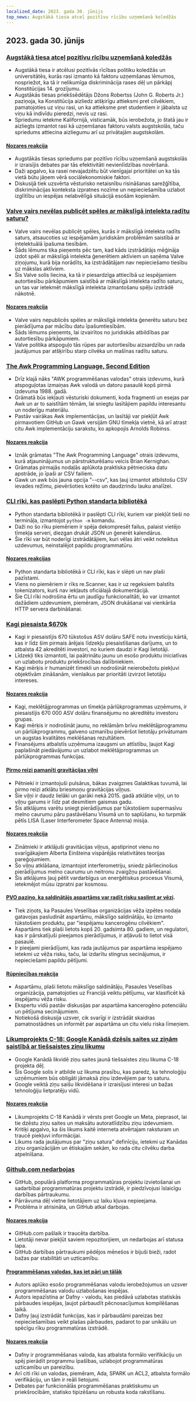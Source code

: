 ```yaml
---
localized_date: 2023. gada 30. jūnijs
top_news: Augstākā tiesa atceļ pozitīvu rīcību uzņemšanā koledžās
---
```




## 2023. gada 30. jūnijs

### [Augstākā tiesa atceļ pozitīvu rīcību uzņemšanā koledžās](https://www.latimes.com/politics/story/2023-06-29/supreme-court-strikes-down-affirmative-action-in-college-admissions)

- Augstākā tiesa ir atcēlusi pozitīvās rīcības politiku koledžās un universitātēs, kurās rasi izmanto kā faktoru uzņemšanas lēmumos, nospriežot, ka tā ir nelikumīga diskriminācija rases dēļ un pārkāpj Konstitūcijas 14. grozījumu.
- Augstākās tiesas priekšsēdētājs Džons Robertss (John G. Roberts Jr.) paziņoja, ka Konstitūcija aizliedz atšķirīgu attieksmi pret cilvēkiem, pamatojoties uz viņu rasi, un ka attieksme pret studentiem ir jābalsta uz viņu kā indivīdu pieredzi, nevis uz rasi.
- Spriedumu ietekme Kalifornijā, visticamāk, būs ierobežota, jo štatā jau ir aizliegts izmantot rasi kā uzņemšanas faktoru valsts augstskolās, taču spriedums attiecina aizliegumu arī uz privātajām augstskolām.

#### [Nozares reakcija](http://news.ycombinator.com/item?id=36520658)

- Augstākās tiesas spriedums par pozitīvo rīcību uzņemšanā augstskolās ir izraisījis debates par tās efektivitāti nevienlīdzības novēršanā.
- Daži apgalvo, ka rasei nevajadzētu būt vienīgajai prioritātei un ka tās vietā būtu jāņem vērā sociālekonomiskie faktori.
- Diskusijā tiek uzsvērta vēsturisko netaisnību risināšanas sarežģītība, diskriminācijas konteksta izpratnes nozīme un nepieciešamība uzlabot izglītību un iespējas nelabvēlīgā situācijā esošām kopienām.

### [Valve vairs nevēlas publicēt spēles ar mākslīgā intelekta radītu saturu?](https://old.reddit.com/r/aigamedev/comments/142j3yt/valve_is_not_willing_to_publish_games_with_ai/)

- Valve vairs nevēlas publicēt spēles, kurās ir mākslīgā intelekta radīts saturs, atsaucoties uz iespējamām juridiskām problēmām saistībā ar intelektuālā īpašuma tiesībām.
- Šāds lēmums tika pieņemts pēc tam, kad kāds izstrādātājs mēģināja izdot spēli ar mākslīgā intelekta ģenerētiem aktīviem un saņēma Valve ziņojumu, kurā bija norādīts, ka izstrādātājam nav nepieciešamo tiesību uz mākslas aktīviem.
- Šis Valve solis liecina, ka tā ir piesardzīga attiecībā uz iespējamiem autortiesību pārkāpumiem saistībā ar mākslīgā intelekta radīto saturu, un tas var ietekmēt mākslīgā intelekta izmantošanu spēļu izstrādē nākotnē.

#### [Nozares reakcija](http://news.ycombinator.com/item?id=36522665)

- Valve vairs nepublicēs spēles ar mākslīgā intelekta ģenerētu saturu bez pierādījuma par mācību datu īpašumtiesībām.
- Šāds lēmums pieņemts, lai izvairītos no juridiskās atbildības par autortiesību pārkāpumiem.
- Valve politika atspoguļo tās rūpes par autortiesību aizsardzību un rada jautājumus par atšķirību starp cilvēka un mašīnas radītu saturu.

### [The Awk Programming Language, Second Edition](https://awk.dev/)

- Drīz klajā nāks "AWK programmēšanas valodas" otrais izdevums, kurā atspoguļotas izmaiņas Awk valodā un datoru pasaulē kopš pirmā izdevuma 1988. gadā.
- Grāmatā būs iekļauti vēsturiski dokumenti, koda fragmenti un esejas par Awk un ar to saistītām tēmām, lai sniegtu lasītājiem papildu interesantu un noderīgu materiālu.
- Pastāv vairākas Awk implementācijas, un lasītāji var piekļūt Awk pirmavotiem GitHub un Gawk versijām GNU tīmekļa vietnē, kā arī atrast citu Awk implementāciju sarakstu, ko apkopojis Arnolds Robinss.

#### [Nozares reakcija](http://news.ycombinator.com/item?id=36517525)

- Iznāk grāmatas "The Awk Programming Language" otrais izdevums, kurā atjauninājumus un pārstrukturēšanu veicis Brian Kernighan.
- Grāmatas pirmajās nodaļās aplūkota praktiska pētnieciska datu apstrāde, jo īpaši ar CSV failiem.
- Gawk un awk būs jauna opcija "--csv", kas ļauj izmantot atbilstošu CSV ievades režīmu, pievēršoties kotēto un daudzrindu lauku analīzei.

### [CLI rīki, kas paslēpti Python standarta bibliotēkā](https://til.simonwillison.net/python/stdlib-cli-tools)

- Python standarta bibliotēkā ir paslēpti CLI rīki, kuriem var piekļūt tieši no termināļa, izmantojot `python -m` komandu.
- Daži no šo rīku piemēriem ir spēja dekompresēt failus, palaist vietējo tīmekļa serveri, diezgan drukāt JSON un ģenerēt kalendārus.
- Šie rīki var būt noderīgi izstrādātājiem, kuri vēlas ātri veikt noteiktus uzdevumus, neinstalējot papildu programmatūru.

#### [Nozares reakcijas](http://news.ycombinator.com/item?id=36515531)

- Python standarta bibliotēkā ir CLI rīki, kas ir slēpti un nav plaši pazīstami.
- Viens no piemēriem ir rīks re.Scanner, kas ir uz regeksiem balstīts tokenizators, kurš nav iekļauts oficiālajā dokumentācijā.
- Šie CLI rīki nodrošina ērtu un jaudīgu funkcionalitāti, ko var izmantot dažādiem uzdevumiem, piemēram, JSON drukāšanai vai vienkārša HTTP servera darbināšanai.

### [Kagi piesaista $670k](https://blog.kagi.com/safe-round)

- Kagi ir piesaistījis 670 tūkstošus ASV dolāru SAFE notu investīciju kārtā, kas ir līdz šim pirmais ārējais līdzekļu piesaistīšanas darījums, un to atbalsta 42 akreditēti investori, no kuriem daudzi ir Kagi lietotāji.
- Līdzekļi tiks izmantoti, lai paātrinātu jaunu un esošo produktu iniciatīvas un uzlabotu produktu priekšrocības dalībniekiem.
- Kagi mērķis ir humanizēt tīmekli un nodrošināt neierobežotu piekļuvi objektīvām zināšanām, vienlaikus par prioritāti izvirzot lietotāju intereses.

#### [Nozares reakcija](http://news.ycombinator.com/item?id=36517149)

- Kagi, meklētājprogrammas un tīmekļa pārlūkprogrammas uzņēmums, ir piesaistījis 670 000 ASV dolāru finansējumu no akreditētu investoru grupas.
- Kagi mērķis ir nodrošināt jaunu, no reklāmām brīvu meklētājprogrammu un pārlūkprogrammu, galveno uzmanību pievēršot lietotāju privātumam un augstas kvalitātes meklēšanas rezultātiem.
- Finansējums atbalstīs uzņēmuma izaugsmi un attīstību, ļaujot Kagi paplašināt piedāvājumu un uzlabot meklētājprogrammas un pārlūkprogrammas funkcijas.

#### [Pirmo reizi pamanīti gravitācijas viļņi](https://www.nature.com/articles/d41586-023-02167-7)

- Pētnieki ir izmantojuši pulsārus, bākas zvaigznes Galaktikas tuvumā, lai pirmo reizi atklātu briesmoņu gravitācijas viļņus.
- Šie viļņi ir daudz lielāki un garāki nekā 2015. gadā atklātie viļņi, un to viļņu garums ir līdz pat desmitiem gaismas gadu.
- Šis atklājums varētu sniegt pierādījumus par tūkstošiem supermasīvu melno caurumu pāru pastāvēšanu Visumā un to saplūšanu, ko turpmāk pētīs LISA (Laser Interferometer Space Antenna) misija.

#### [Nozares reakcija](http://news.ycombinator.com/item?id=36520925)

- Zinātnieki ir atklājuši gravitācijas viļņus, apstiprinot vienu no svarīgākajiem Alberta Einšteina vispārējās relativitātes teorijas pareģojumiem.
- Šo viļņu atklāšana, izmantojot interferometriju, sniedz pārliecinošus pierādījumus melno caurumu un neitronu zvaigžņu pastāvēšanai.
- Šis atklājums ļauj pētīt vardarbīgus un enerģētiskus procesus Visumā, ietekmējot mūsu izpratni par kosmosu.

#### [PVO paziņo, ka saldinātājs aspartāms var radīt risku saslimt ar vēzi](https://www.theguardian.com/society/2023/jun/29/aspartame-artificial-sweetener-possible-cancer-risk-carcinogenic).

- Tiek ziņots, ka Pasaules Veselības organizācijas vēža izpētes nodaļa gatavojas pasludināt aspartāmu, mākslīgo saldinātāju, ko izmanto tūkstošiem produktu, par "iespējamu kancerogēnu cilvēkiem".
- Aspartāms tiek plaši lietots kopš 20. gadsimta 80. gadiem, un regulatori, kas ir pārskatījuši pieejamos pierādījumus, ir atļāvuši to lietot visā pasaulē.
- Ir pieejami pierādījumi, kas rada jautājumus par aspartāma iespējamo ietekmi uz vēža risku, taču, lai izdarītu stingrus secinājumus, ir nepieciešami papildu pētījumi.

#### [Rūpniecības reakcija](http://news.ycombinator.com/item?id=36519942)

- Aspartāmu, plaši lietotu mākslīgo saldinātāju, Pasaules Veselības organizācija, pamatojoties uz Francijā veiktu pētījumu, var klasificēt kā iespējamu vēža risku.
- Ekspertu vidū pastāv diskusijas par aspartāma kancerogēno potenciālu un pētījuma secinājumiem.
- Notiekošā diskusija uzsver, cik svarīgi ir izstrādāt skaidras pamatnostādnes un informēt par aspartāma un citu vielu riska līmeņiem.

### [Likumprojekts C-18: Google Kanādā dzēsīs saites uz ziņām saistībā ar tiešsaistes ziņu likumu](https://www.ctvnews.ca/politics/google-set-to-remove-news-links-in-canada-meta-ends-contract-for-journalism-fellowship-as-bill-c-18-fallout-continues-1.6461557)

- Google Kanādā likvidē ziņu saites jaunā tiešsaistes ziņu likuma C-18 projekta dēļ.
- Šis Google solis ir atbilde uz likuma prasību, kas paredz, ka tehnoloģiju uzņēmumiem būs obligāti jāmaksā ziņu izdevējiem par to saturu.
- Google veiktā ziņu saišu likvidēšana ir izraisījusi interesi un bažas tehnoloģiju lietpratēju vidū.

#### [Nozares reakcija](http://news.ycombinator.com/item?id=36524662)

- Likumprojekts C-18 Kanādā ir vērsts pret Google un Meta, pieprasot, lai tie dzēstu ziņu saites un maksātu autoratlīdzību ziņu izdevumiem.
- Kritiķi apgalvo, ka šis likums kaitē interneta atvērtajam raksturam un traucē piekļuvi informācijai.
- Likums rada jautājumus par "ziņu satura" definīciju, ietekmi uz Kanādas ziņu organizācijām un ētiskajām sekām, ko rada citu cilvēku darba atpelnīšana.

### [Github.com nedarbojas](https://github.com/status)

- GitHub, populārā platforma programmatūras projektu izvietošanai un sadarbībai programmatūras projektu izstrādē, ir piedzīvojusi īslaicīgu darbības pārtraukumu.
- Pārrāvuma dēļ vietne lietotājiem uz laiku kļuva nepieejama.
- Problēma ir atrisināta, un GitHub atkal darbojas.

#### [Nozares reakcija](http://news.ycombinator.com/item?id=36523843)

- GitHub.com pašlaik ir traucēta darbība.
- Lietotāji nevar piekļūt saviem repozitorijiem, un nedarbojas arī statusa lapa.
- GitHub darbības pārtraukumi pēdējos mēnešos ir bijuši bieži, radot bažas par stabilitāti un uzticamību.

#### [Programmēšanas valodas, kas iet pāri un tālāk](https://whileydave.com/2023/06/27/programming-languages-going-above-and-beyond/)

- Autors aplūko esošo programmēšanas valodu ierobežojumus un uzsver programmēšanas valodu uzlabošanas iespējas.
- Autors iepazīstina ar Dafny - valodu, kas piedāvā uzlabotas statiskās pārbaudes iespējas, ļaujot pārbaudīt pēcnosacījumus kompilēšanas laikā.
- Dafny ļauj izstrādāt funkcijas, kas ir pārbaudāmi pareizas bez nepieciešamības veikt plašas pārbaudes, padarot to par unikālu un spēcīgu rīku programmatūras izstrādē.

#### [Nozares reakcija](http://news.ycombinator.com/item?id=36519497)

- Dafny ir programmēšanas valoda, kas atbalsta formālo verifikāciju un spēj pierādīt programmu īpašības, uzlabojot programmatūras uzticamību un pareizību.
- Arī citi rīki un valodas, piemēram, Ada, SPARK un ACL2, atbalsta formālo verifikāciju, un tām ir reāli lietojumi.
- Debates par funkcionālās programmēšanas praktiskumu un priekšrocībām, statisko tipizēšanu un robusta koda rakstīšanu.

</Steps>
